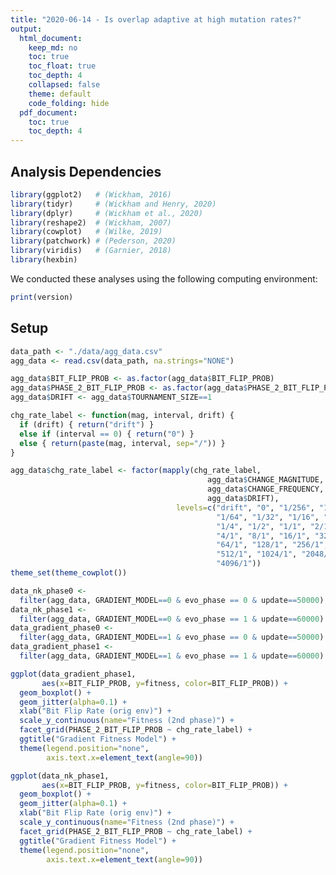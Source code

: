 ```yaml
---
title: "2020-06-14 - Is overlap adaptive at high mutation rates?"
output:
  html_document:
    keep_md: no
    toc: true
    toc_float: true
    toc_depth: 4
    collapsed: false
    theme: default
    code_folding: hide
  pdf_document:
    toc: true
    toc_depth: 4
---
```


## Analysis Dependencies

```r
library(ggplot2)   # (Wickham, 2016)
library(tidyr)     # (Wickham and Henry, 2020)
library(dplyr)     # (Wickham et al., 2020)
library(reshape2)  # (Wickham, 2007)
library(cowplot)   # (Wilke, 2019)
library(patchwork) # (Pederson, 2020)
library(viridis)   # (Garnier, 2018)
library(hexbin)
```

We conducted these analyses using the following computing environment:

```r
print(version)
```

## Setup

```r
data_path <- "./data/agg_data.csv"
agg_data <- read.csv(data_path, na.strings="NONE")

agg_data$BIT_FLIP_PROB <- as.factor(agg_data$BIT_FLIP_PROB)
agg_data$PHASE_2_BIT_FLIP_PROB <- as.factor(agg_data$PHASE_2_BIT_FLIP_PROB)
agg_data$DRIFT <- agg_data$TOURNAMENT_SIZE==1

chg_rate_label <- function(mag, interval, drift) {
  if (drift) { return("drift") }
  else if (interval == 0) { return("0") }
  else { return(paste(mag, interval, sep="/")) }
}

agg_data$chg_rate_label <- factor(mapply(chg_rate_label, 
                                            agg_data$CHANGE_MAGNITUDE,
                                            agg_data$CHANGE_FREQUENCY,
                                            agg_data$DRIFT),
                                     levels=c("drift", "0", "1/256", "1/128",
                                              "1/64", "1/32", "1/16", "1/8",
                                              "1/4", "1/2", "1/1", "2/1", 
                                              "4/1", "8/1", "16/1", "32/1",
                                              "64/1", "128/1", "256/1", 
                                              "512/1", "1024/1", "2048/1",
                                              "4096/1"))
theme_set(theme_cowplot())

data_nk_phase0 <- 
  filter(agg_data, GRADIENT_MODEL==0 & evo_phase == 0 & update==50000)
data_nk_phase1 <- 
  filter(agg_data, GRADIENT_MODEL==0 & evo_phase == 1 & update==60000)
data_gradient_phase0 <- 
  filter(agg_data, GRADIENT_MODEL==1 & evo_phase == 0 & update==50000)
data_gradient_phase1 <- 
  filter(agg_data, GRADIENT_MODEL==1 & evo_phase == 1 & update==60000)
```

```r
ggplot(data_gradient_phase1, 
       aes(x=BIT_FLIP_PROB, y=fitness, color=BIT_FLIP_PROB)) +
  geom_boxplot() +
  geom_jitter(alpha=0.1) +
  xlab("Bit Flip Rate (orig env)") +
  scale_y_continuous(name="Fitness (2nd phase)") +
  facet_grid(PHASE_2_BIT_FLIP_PROB ~ chg_rate_label) +
  ggtitle("Gradient Fitness Model") +
  theme(legend.position="none",
        axis.text.x=element_text(angle=90))

```


```r
ggplot(data_nk_phase1, 
       aes(x=BIT_FLIP_PROB, y=fitness, color=BIT_FLIP_PROB)) +
  geom_boxplot() +
  geom_jitter(alpha=0.1) +
  xlab("Bit Flip Rate (orig env)") +
  scale_y_continuous(name="Fitness (2nd phase)") +
  facet_grid(PHASE_2_BIT_FLIP_PROB ~ chg_rate_label) +
  ggtitle("Gradient Fitness Model") +
  theme(legend.position="none",
        axis.text.x=element_text(angle=90))

```
